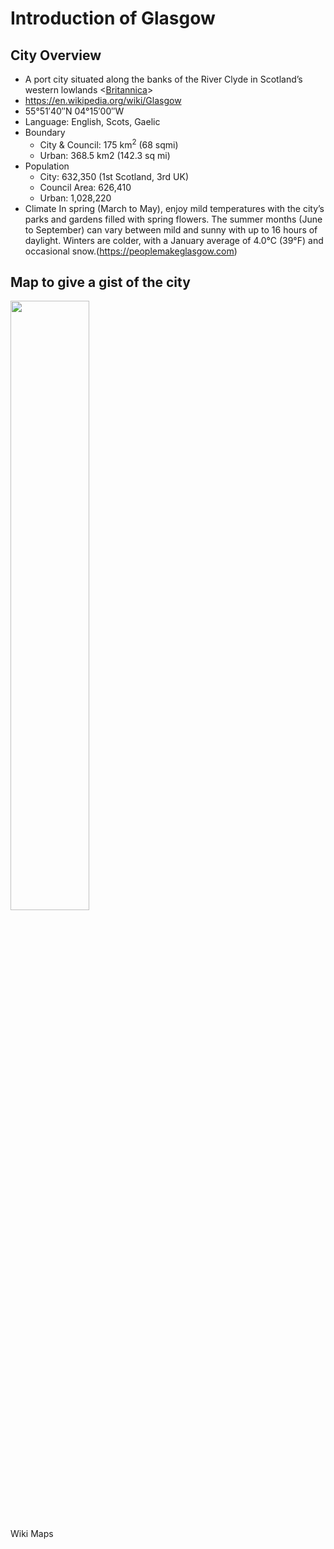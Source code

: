 # Introduction of Glasgow

## City Overview

-   A port city situated along the banks of the River Clyde in Scotland's western lowlands \<[Britannica](https://www.britannica.com/place/Glasgow-Scotland)\>
-   <https://en.wikipedia.org/wiki/Glasgow>
-   55°51′40″N 04°15′00″W
-   Language: English, Scots, Gaelic
-   Boundary
    -   City & Council: 175 km^2^ (68 sqmi)
    -   Urban: 368.5 km2 (142.3 sq mi)
-   Population
    -   City: 632,350 (1st Scotland, 3rd UK)
    -   Council Area: 626,410
    -   Urban: 1,028,220
-   Climate In spring (March to May), enjoy mild temperatures with the city's parks and gardens filled with spring flowers. The summer months (June to September) can vary between mild and sunny with up to 16 hours of daylight. Winters are colder, with a January average of 4.0°C (39°F) and occasional snow.(<https://peoplemakeglasgow.com>)

## Map to give a gist of the city
![](https://upload.wikimedia.org/wikipedia/commons/thumb/2/28/Glasgow_districts_draft1.png/1200px-Glasgow_districts_draft1.png){width=50%}

Wiki Maps
